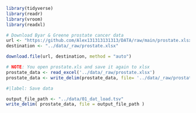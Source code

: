 ```r
library(tidyverse)
library(readr)
library(vroom)
library(readxl)
```

```r
# Download Byar & Greene prostate cancer data
url <- "https://github.com/Alex131313131313/DATA/raw/main/prostate.xlsx"
destination <- "../data/_raw/prostate.xlsx"

download.file(url, destination, method = "auto")
```

```r
# NOTE: You open prostate.xls and save it again to xlsx
prostate_data <- read_excel('../data/_raw/prostate.xlsx')
prostate_data <- write_delim(prostate_data, file= '../data/_raw/prostate.tsv', delim = "\t", col_names = TRUE)
```

```r
#|label: Save data

output_file_path <- "../data/01_dat_load.tsv"
write_delim( prostate_data, file = output_file_path )
```
